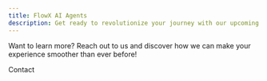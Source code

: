 ```yaml
---
title: FlowX AI Agents
description: Get ready to revolutionize your journey with our upcoming AI-powered agents. 
---
```


Want to learn more? Reach out to us and discover how we can make your experience smoother than ever before!

<Card href="https://www.flowx.ai/#contact" icon="envelope">Contact</Card>

